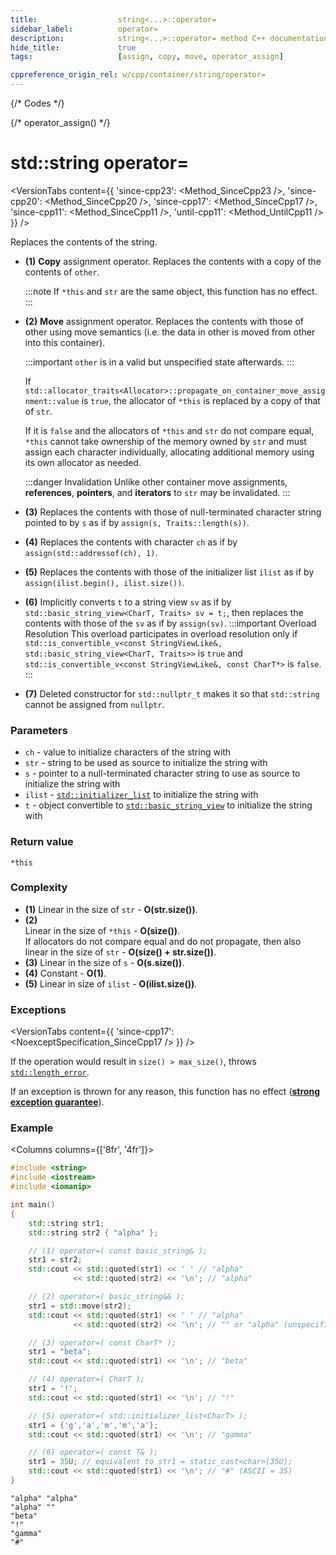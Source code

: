 ```yaml
---
title:					string<...>::operator=
sidebar_label:			operator=
description:			string<...>::operator= method C++ documentation
hide_title:				true
tags:					[assign, copy, move, operator_assign]

cppreference_origin_rel: w/cpp/container/string/operator=
---
```



{/* Codes */}

{/* operator_assign() */}


# std::string operator=

<VersionTabs content={{
    'since-cpp23': <Method_SinceCpp23 />,
    'since-cpp20': <Method_SinceCpp20 />,
    'since-cpp17': <Method_SinceCpp17 />,
    'since-cpp11': <Method_SinceCpp11 />,
    'until-cpp11': <Method_UntilCpp11 />
}} />

Replaces the contents of the string.

 - **(1)** **Copy** assignment operator. Replaces the contents with a copy of the contents of `other`.

	:::note
	If `*this` and `str` are the same object, this function has no effect.
	:::

 - **(2)** **Move** assignment operator. Replaces the contents with those of other using move semantics (i.e. the data in other is moved from other into this container).

	:::important
	`other` is in a valid but unspecified state afterwards.
	:::

	If `std::allocator_traits<Allocator>::propagate_on_container_move_assignment::value` is `true`, the allocator of `*this` is replaced by a copy of that of `str`.

	If it is `false` and the allocators of `*this` and `str` do not compare equal, `*this` cannot take ownership of the memory owned by `str` and must assign each character individually, allocating additional memory using its own allocator as needed. 

	:::danger Invalidation
	Unlike other container move assignments, **references**, **pointers**, and **iterators** to `str` may be invalidated.
	:::

 - **(3)** Replaces the contents with those of null-terminated character string pointed to by `s` as if by `assign(s, Traits::length(s))`.

 - **(4)** Replaces the contents with character `ch` as if by `assign(std::addressof(ch), 1)`.

 - **(5)** Replaces the contents with those of the initializer list `ilist` as if by `assign(ilist.begin(), ilist.size())`.

 - **(6)** Implicitly converts `t` to a string view `sv` as if by `std::basic_string_view<CharT, Traits> sv = t;`, then replaces the contents with those of the `sv` as if by `assign(sv)`. 
	:::important Overload Resolution
	This overload participates in overload resolution only if `std::is_convertible_v<const StringViewLike&, std::basic_string_view<CharT, Traits>>` is `true` and `std::is_convertible_v<const StringViewLike&, const CharT*>` is `false`.
	:::

 - **(7)** Deleted constructor for `std::nullptr_t` makes it so that `std::string` cannot be assigned from `nullptr`.

### Parameters

 - `ch` - value to initialize characters of the string with
 - `str` - string to be used as source to initialize the string with
 - `s` - pointer to a null-terminated character string to use as source to initialize the string with
 - `ilist` - [`std::initializer_list`](#) to initialize the string with
 - `t` - object convertible to [`std::basic_string_view`](../string_view) to initialize the string with

### Return value

`*this`

### Complexity

 - **(1)** Linear in the size of `str` - **O(str.size())**.
 - **(2)**  
	Linear in the size of `*this` - **O(size())**.  
	If allocators do not compare equal and do not propagate, then also linear in the size of `str` - **O(size() + str.size())**.
 - **(3)** Linear in the size of `s` - **O(s.size())**.
 - **(4)** Constant - **O(1)**.
 - **(5)** Linear in size of `ilist` - **O(ilist.size())**.

### Exceptions

<VersionTabs content={{
	'since-cpp17': <NoexceptSpecification_SinceCpp17 />
}} />

If the operation would result in `size() > max_size()`, throws [`std::length_error`](#).

<Since v='cpp11'> If an exception is thrown for any reason, this function has no effect (<a href="#"><b>strong exception guarantee</b></a>). </Since>

### Example

<Columns columns={['8fr', '4fr']}>
<div>

```cpp title='Main.cpp' showLineNumbers
#include <string>
#include <iostream>
#include <iomanip>

int main()
{
    std::string str1;
    std::string str2 { "alpha" };

    // (1) operator=( const basic_string& );
    str1 = str2;
    std::cout << std::quoted(str1) << ' ' // "alpha"
              << std::quoted(str2) << '\n'; // "alpha"

    // (2) operator=( basic_string&& );
    str1 = std::move(str2);
    std::cout << std::quoted(str1) << ' ' // "alpha"
              << std::quoted(str2) << '\n'; // "" or "alpha" (unspecified)

    // (3) operator=( const CharT* );
    str1 = "beta";
    std::cout << std::quoted(str1) << '\n'; // "beta"

    // (4) operator=( CharT );
    str1 = '!';
    std::cout << std::quoted(str1) << '\n'; // "!"

    // (5) operator=( std::initializer_list<CharT> );
    str1 = {'g','a','m','m','a'};
    std::cout << std::quoted(str1) << '\n'; // "gamma"

    // (6) operator=( const T& );
    str1 = 35U; // equivalent to str1 = static_cast<char>(35U);
    std::cout << std::quoted(str1) << '\n'; // "#" (ASCII = 35)
}
```

</div>
<div>

```plaintext title="Output"
"alpha" "alpha"
"alpha" ""
"beta"
"!"
"gamma"
"#"
```

</div>
</Columns>

